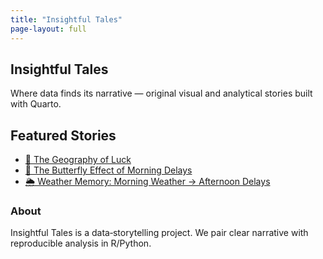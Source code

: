 ```yaml
---
title: "Insightful Tales"
page-layout: full
---
```


<section class="hero">
  <h1>Insightful Tales</h1>
  <p>Where data finds its narrative — original visual and analytical stories built with Quarto.</p>
</section>

## Featured Stories

- [🧭 The Geography of Luck](stories/geography_of_luck.qmd)
- [🦋 The Butterfly Effect of Morning Delays](stories/butterfly_morning_delays.qmd)
- [🌦️ Weather Memory: Morning Weather → Afternoon Delays](stories/weather_memory.qmd)

### About
Insightful Tales is a data‑storytelling project. We pair clear narrative with reproducible analysis in R/Python.
